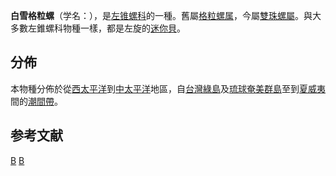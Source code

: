 {{Speciesbox
 | taxon = Mastonia clavata
 | display_parents = 5
 | authority = (Pease, 1861) 
 | synonyms_ref = {{r|WoRMS_591683}}
 | synonyms =
* ''Inella clavata'' {{small|(Pease, 1861)}}
}}

'''白雪格粒螺'''（学名：''{{lang|la|Mastonia clavata}}''），是[[左锥螺科|左锥螺科]]的一種。舊屬[[格粒螺属|格粒螺属]]{{r|shell_5399}}，今屬[[雙珠螺屬|雙珠螺屬]]{{r|WoRMS_591683}}。與大多數左錐螺科物種一樣，都是左旋的[[迷你貝|迷你貝]]{{r|shell_5399}}。

==分佈==
本物種分佈於從[[西太平洋|西太平洋]]到[[中太平洋|中太平洋]]地區，自[[台灣|台灣]][[綠島|綠島]]及[[琉球|琉球]][[奄美群島|奄美群島]]至到[[夏威夷|夏威夷]]間的[[潮間帶|潮間帶]]{{r|shell_5399 |shelldoc_320090219046 }}。

==参考文献==
{{reflist |refs=
<ref name="shell_5399">{{cite web|url=http://shell.sinica.edu.tw/chinese/shellbase_detail.php?science_no=5399|title=国际贝库：白雪格粒螺|publisher=台湾贝类资料库|accessdate=2009-08-11|archive-date=2016-03-04|archive-url=https://web.archive.org/web/20160304102359/http://shell.sinica.edu.tw/chinese/shellbase_detail.php?science_no=5399|dead-url=no}}</ref>
<ref name="shelldoc_320090219046">{{shelldoc_320090219046}}</ref>
<ref name="WoRMS_591683">{{WoRMS |id=591683 |title=Mastonia clavata (Pease, 1861) |access-date=2017-12-29 }}</ref>
}}

{{Taxonbar}}

[[Category:雙珠螺屬|B]]
[[Category:_1861年描述的动物|B]]